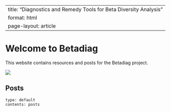 
---
title: "Diagnostics and Remedy Tools for Beta Diversity Analysis"
format: html
page-layout: article
---

# Welcome to Betadiag

This website contains resources and posts for the Betadiag project.

![](Aspen2.jpg)

## Posts

```.listing
type: default
contents: posts
```
